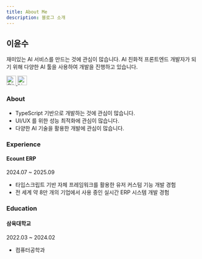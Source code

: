 ```yaml
---
title: About Me
description: 블로그 소개
---
```


## 이윤수

재미있는 AI 서비스를 만드는 것에 관심이 많습니다.
AI 친화적 프론트엔드 개발자가 되기 위해 다양한 AI 툴을 사용하여 개발을 진행하고 있습니다.

<div className="flex justify-center gap-2">
  <a href="https://github.com/leey00nsu">
    <img
      src="/github-mark.svg"
      width="25"
      height="25"
      alt="GitHub"
      className="dark:invert dark:filter"
    />
  </a>
  <a href="https://www.linkedin.com/in/leey00nsu">
    <img
      src="/linkedin-mark.svg"
      width="25"
      height="25"
      alt="LinkedIn"
      className="dark:invert dark:filter"
    />
  </a>
</div>

### About

- TypeScript 기반으로 개발하는 것에 관심이 많습니다.
- UI/UX 를 위한 성능 최적화에 관심이 많습니다.
- 다양한 AI 기술을 활용한 개발에 관심이 많습니다.

### Experience

#### Ecount ERP

2024.07 ~ 2025.09

- 타입스크립트 기반 자체 프레임워크를 활용한 유저 커스텀 기능 개발 경험
- 전 세계 약 8만 개의 기업에서 사용 중인 실시간 ERP 시스템 개발 경험

### Education

#### 삼육대학교

2022.03 ~ 2024.02

- 컴퓨터공학과
